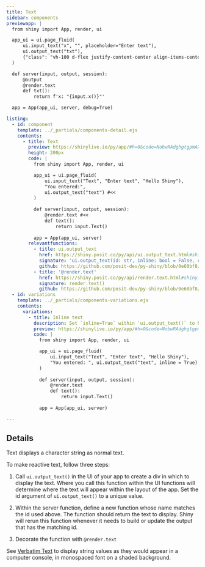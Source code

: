 ```yaml
---
title: Text
sidebar: components
previewapp: |
  from shiny import App, render, ui

  app_ui = ui.page_fluid(
      ui.input_text("x", "", placeholder="Enter text"),
      ui.output_text("txt"),
      {"class": "vh-100 d-flex justify-content-center align-items-center px-4 flex-column"}
  )

  def server(input, output, session):
      @output
      @render.text
      def txt():
          return f'x: "{input.x()}"'

  app = App(app_ui, server, debug=True)

listing:
  - id: component
    template: ../_partials/components-detail.ejs
    contents:
      - title: Text
        preview: https://shinylive.io/py/app/#h=0&code=NobwRAdghgtgpmAXGKAHVA6VBPMAaMAYwHsIAXOcpMAMwCdiYACAZwAsBLCbJjmVYnTJMAgujxM6lACZw6EgK4cAOhCbqNG1WlQB9JUwC8TJVigBzOLpoAbJdIAUqjaa6oFZXRQAeZJ2AAVOF9lfCZQgFFyOSYfMlCJUIAJOBsbYiYAZU5uUIBKPGd1UIBNYgUmSgopaUQEopMODHKyd084-zj81TyG4ohZGlY5ADc5BzcPCRa2iRY4FhYOUjy6tXUAASkBuQwu9aZB2OC-Vb71KTIFOjVJsgwg3wdeg-6dI1F0Bx19DjnRuR5MAAXwAukA
        height: 200px
        code: |
          from shiny import App, render, ui

          app_ui = ui.page_fluid(
              ui.input_text("Text", "Enter text", "Hello Shiny"),
              "You entered:",
              ui.output_text("text") #<<
          )
                  
          def server(input, output, session):
              @render.text #<<
              def text():
                  return input.Text() 
                  
          app = App(app_ui, server)
        relevantfunctions:
          - title: ui.output_text
            href: https://shiny.posit.co/py/api/ui.output_text.html#shiny.ui.output_text
            signature: 'ui.output_text(id: str, inline: bool = False, container: Optional = None)'
            github: https://github.com/posit-dev/py-shiny/blob/0e60bf8/shiny/ui/_output.py#L237-L270
          - title: '@render.text'
            href: https://shiny.posit.co/py/api/render.text.html#shiny.render.text
            signature: render.text()
            github: https://github.com/posit-dev/py-shiny/blob/0e60bf8/shiny/render/_render.py#L77-L98
  - id: variations
    template: ../_partials/components-variations.ejs
    contents:
      variations:
        - title: Inline text
          description: Set `inline=True` within `ui.output_text()` to have text appear inline with the text that preceeds it.
          preview: https://shinylive.io/py/app/#h=0&code=NobwRAdghgtgpmAXGKAHVA6VBPMAaMAYwHsIAXOcpMAMwCdiYACAZwAsBLCbJjmVYnTJMAgujxM6lACZw6EgK4cAOhFVpUAfSVMAvEyVYoAcziaaAGyXSAFKqYODHDF1QKymigA8ydsABU4H2V8JhCAUXI5Jm8yEIkQgAk4CwtiJgBlTm4QgEo8e0cQgE1iBSZKCilpRDDQwzKyNw9Yv1j43ggLLjg9Jn86BThc1RGIRwmwiFkaVjkANzkbV3cJRuaJFjgWFg5SXMRChwABKWm5DHbxxxmYoN8Do8mpMgU6cZWyDECfGzH1dB9MSoGwabQcTYLOS5MAAXwAukA
          code: |
            from shiny import App, render, ui

            app_ui = ui.page_fluid(
                ui.input_text("Text", "Enter text", "Hello Shiny"),
                "You entered: ", ui.output_text("text", inline = True) #<<
            )
                    
            def server(input, output, session):
                @render.text
                def text():
                    return input.Text()
                    
            app = App(app_ui, server)

---
```


:::{#component}
:::

## Details

Text displays a character string as normal text. 

To make reactive text, follow three steps:
  
  1. Call `ui.output_text()` in the UI of your app to create a div in which to display the text. Where you call this function within the UI functions will determine where the text will appear within the layout of the app. Set the id argument of `ui.output_text()` to a unique value.

  2. Within the server function, define a new function whose name matches the id used above. The function should return the text to display. Shiny will rerun this function whenever it needs to build or update the output that has the matching id.

  3. Decorate the function with `@render.text`

See [Verbatim Text](verbatim-text.qmd) to display string values as they would appear in a computer console, in monospaced font on a shaded background.

:::{#variations}
:::